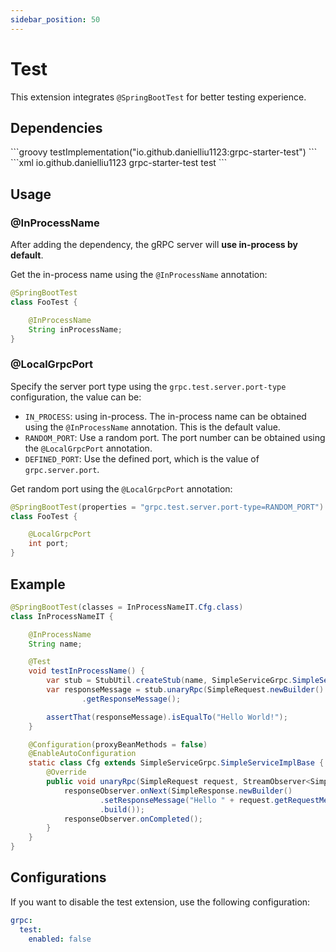 ```yaml
---
sidebar_position: 50
---
```



# Test

This extension integrates `@SpringBootTest` for better testing experience.

## Dependencies

<Tabs>
    <TabItem value="gradle" label="Gradle">
        ```groovy
        testImplementation("io.github.danielliu1123:grpc-starter-test")
        ```
    </TabItem>
    <TabItem value="maven" label="Maven">
        ```xml
        <dependency>
            <groupId>io.github.danielliu1123</groupId>
            <artifactId>grpc-starter-test</artifactId>
            <scope>test</scope>
        </dependency>
        ```
    </TabItem>
</Tabs>

## Usage

### @InProcessName

After adding the dependency, the gRPC server will **use in-process by default**.

Get the in-process name using the `@InProcessName` annotation:

```java
@SpringBootTest
class FooTest {

    @InProcessName
    String inProcessName;
}
```

### @LocalGrpcPort

Specify the server port type using the `grpc.test.server.port-type` configuration, the value can be:

- `IN_PROCESS`: using in-process. The in-process name can be obtained using the `@InProcessName` annotation.
This is the default value.
- `RANDOM_PORT`: Use a random port. The port number can be obtained using the `@LocalGrpcPort` annotation.
- `DEFINED_PORT`: Use the defined port, which is the value of `grpc.server.port`.

Get random port using the `@LocalGrpcPort` annotation:

```java
@SpringBootTest(properties = "grpc.test.server.port-type=RANDOM_PORT")
class FooTest {

    @LocalGrpcPort
    int port;
}
```

## Example

```java
@SpringBootTest(classes = InProcessNameIT.Cfg.class)
class InProcessNameIT {

    @InProcessName
    String name;

    @Test
    void testInProcessName() {
        var stub = StubUtil.createStub(name, SimpleServiceGrpc.SimpleServiceBlockingStub.class);
        var responseMessage = stub.unaryRpc(SimpleRequest.newBuilder().setRequestMessage("World!").build())
                .getResponseMessage();

        assertThat(responseMessage).isEqualTo("Hello World!");
    }

    @Configuration(proxyBeanMethods = false)
    @EnableAutoConfiguration
    static class Cfg extends SimpleServiceGrpc.SimpleServiceImplBase {
        @Override
        public void unaryRpc(SimpleRequest request, StreamObserver<SimpleResponse> responseObserver) {
            responseObserver.onNext(SimpleResponse.newBuilder()
                    .setResponseMessage("Hello " + request.getRequestMessage())
                    .build());
            responseObserver.onCompleted();
        }
    }
}
```

## Configurations

If you want to disable the test extension, use the following configuration:

```yaml
grpc:
  test:
    enabled: false
```
